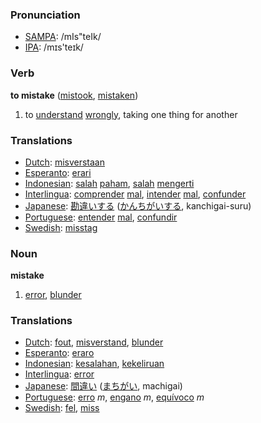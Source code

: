 === Pronunciation ===
*[[w:SAMPA|SAMPA]]: /mIs"teIk/
*[[w:IPA|IPA]]: /mɪs'teɪk/

=== Verb ===

'''to mistake''' ([[mistook]], [[mistaken]])

# to [[understand]] [[wrongly]], taking one thing for another

=== Translations ===
*[[Dutch]]: [[misverstaan]]
*[[Esperanto]]: [[erari]]
*[[Indonesian]]: [[salah]] [[paham]], [[salah]] [[mengerti]]
*[[Interlingua]]: [[comprender]] [[mal]], [[intender]] [[mal]], [[confunder]]
*[[Japanese]]: [[勘違い]]する ([[かんちがい]]する, kanchigai-suru)
*[[Portuguese]]: [[entender]] [[mal]], [[confundir]]
*[[Swedish]]: [[misstag]]

=== Noun ===

'''mistake'''

# [[error]], [[blunder]]

=== Translations ===
*[[Dutch]]: [[fout]], [[misverstand]], [[blunder]]
*[[Esperanto]]: [[eraro]]
*[[Indonesian]]: [[salah|kesalahan]], [[keliru|kekeliruan]]
*[[Interlingua]]: [[error]]
*[[Japanese]]: [[間違い]] ([[まちがい]], machigai)
*[[Portuguese]]: [[erro]] ''m'', [[engano]] ''m'', [[equívoco]] ''m''
*[[Swedish]]: [[fel]], [[miss]]